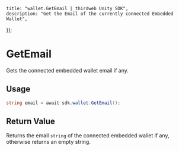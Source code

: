 
	title: "wallet.GetEmail | thirdweb Unity SDK",
	description: "Get the Email of the currently connected Embedded Wallet",
});

# GetEmail

Gets the connected embedded wallet email if any.

## Usage

```csharp
string email = await sdk.wallet.GetEmail();
```

## Return Value

Returns the email `string` of the connected embedded wallet if any, otherwise returns an empty string.
